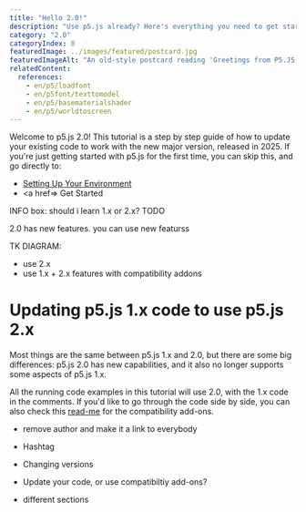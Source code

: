 ```yaml
---
title: "Hello 2.0!"
description: "Use p5.js already? Here's everything you need to get started with the new 2.x version."
category: "2.0"
categoryIndex: 0
featuredImage: ../images/featured/postcard.jpg
featuredImageAlt: "An old-style postcard reading 'Greetings from P5.JS 2.0'"
relatedContent:
  references:
    - en/p5/loadfont
    - en/p5font/texttomodel
    - en/p5/basematerialshader
    - en/p5/worldtoscreen
---
```


Welcome to p5.js 2.0! This tutorial is a step by step guide of how to update your existing code to work with the new major version, released in 2025. If you're just getting started with p5.js for the first time, you can skip this, and go directly to:

* <a href=TK>Setting Up Your Environment</a>
* <a href=> Get Started</a>

INFO box: should i learn 1.x or 2.x? TODO

2.0 has new features. you can use new featurss

TK DIAGRAM:
* use 2.x
* use 1.x + 2.x features with compatibility addons

# Updating p5.js 1.x code to use p5.js 2.x

Most things are the same between p5.js 1.x and 2.0, but there are some big differences: p5.js 2.0 has new capabilities, and it also no longer supports some aspects of p5.js 1.x.

All the running code examples in this tutorial will use 2.0, with the 1.x code in the comments. If you'd like to go through the code side by side, you can also check this <a href="https://github.com/processing/p5.js-compatibility">read-me</a> for the compatibility add-ons.

* remove author and make it a link to everybody

* Hashtag

* Changing versions

* Update your code, or use compatibiltiy add-ons?

* different sections